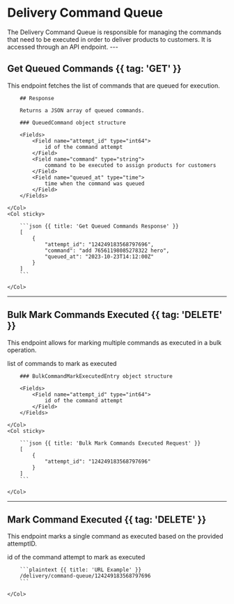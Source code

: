 # Delivery Command Queue

<Row>
    <Col>
        The Delivery Command Queue is responsible for managing the commands that need to be executed in order to deliver products to customers. It is accessed through an API endpoint.
    </Col>
    <Col sticky>
        <Endpoints>
            <Endpoint method="GET" href="#get-queued-commands" url="/delivery/command-queue" />
            <Endpoint method="DELETE" href="#bulk-mark-commands-executed" url="/delivery/command-queue" />
            <Endpoint method="DELETE" href="#mark-command-executed" url="/delivery/command-queue/{attemptID}" />
        </Endpoints>
    </Col>
</Row>
---

## Get Queued Commands {{ tag: 'GET' }}

This endpoint fetches the list of commands that are queued for execution.

<Row>
    <Col>

        ## Response

        Returns a JSON array of queued commands.

        ### QueuedCommand object structure

        <Fields>
            <Field name="attempt_id" type="int64">
                id of the command attempt
            </Field>
            <Field name="command" type="string">
                command to be executed to assign products for customers
            </Field>
            <Field name="queued_at" type="time">
                time when the command was queued
            </Field>
        </Fields>

    </Col>
    <Col sticky>

        ```json {{ title: 'Get Queued Commands Response' }}
        [
            {
                "attempt_id": "124249183568797696",
                "command": "add 76561198085278322 hero",
                "queued_at": "2023-10-23T14:12:00Z"
            }
        ]
        ```

    </Col>
</Row>

---

## Bulk Mark Commands Executed {{ tag: 'DELETE' }}

This endpoint allows for marking multiple commands as executed in a bulk operation.

<Row>
    <Col>
        <Fields>
            <Field name="commands" type="[]BulkCommandMarkExecutedEntry">
                list of commands to mark as executed
            </Field>
        </Fields>

        ### BulkCommandMarkExecutedEntry object structure

        <Fields>
            <Field name="attempt_id" type="int64">
                id of the command attempt
            </Field>
        </Fields>

    </Col>
    <Col sticky>

        ```json {{ title: 'Bulk Mark Commands Executed Request' }}
        [
            {
                "attempt_id": "124249183568797696"
            }
        ]
        ```

    </Col>
</Row>

---

## Mark Command Executed {{ tag: 'DELETE' }}

This endpoint marks a single command as executed based on the provided attemptID.

<Row>
    <Col>
        <Fields>
            <Field name="attemptID" type="int64" urlParam>
                id of the command attempt to mark as executed
            </Field>
        </Fields>
    </Col>
    <Col sticky>

        ```plaintext {{ title: 'URL Example' }}
        /delivery/command-queue/124249183568797696
        ```

    </Col>
</Row>